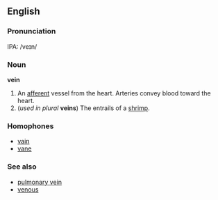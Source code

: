 ==English==
===Pronunciation===
IPA: /veɪn/

===Noun===
'''vein'''
#An [[afferent]] vessel from the heart.  Arteries convey blood toward the heart.
#(''used in plural'' '''veins''') The entrails of a [[shrimp]].

===Homophones===
*[[vain]]
*[[vane]]

===See also===
*[[pulmonary vein]]
*[[venous]]